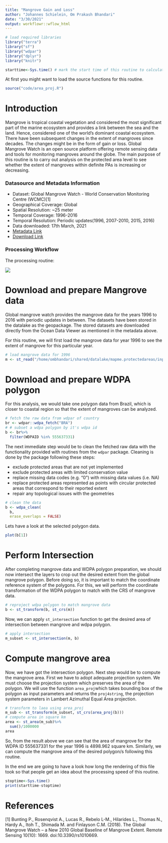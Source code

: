 ```yaml
---
title: "Mangrove Gain and Loss"
author: "Johannes Schielein, Om Prakash Bhandari"
date: "3/30/2021"
output: workflowr::wflow_html
---
```


```r
# load required libraries
library("terra")
library("sf")
library("wdpar")
library("dplyr")
library("knitr")

starttime<-Sys.time() # mark the start time of this routine to calculate processing time at the end
```

At first you might want to load the source functions for this routine. 
```r
source("code/area_proj.R")
```

# Introduction

Mangrove is tropical coastal vegetation and considered the most significant part of the marine ecosystem and provides a link between the sea and the land. Hence, considered one of the world's dominant coastal ecosystem. There have been subsequent changes in the extent of mangroves since decades. The changes might be in the form of gain or loss. Global Mangrove Watch is an open source platform offering remote sensing data and tools for monitoring mangroves around the globe. 
The main purpose of this routine is to carry out analysis on the protected area level to see whether the extent of mangroves within definite PAs is increasing or decreasing. 

### Datasource and Metadata Information

- Dataset: Global Mangrove Watch - World Conservation Monitoring Centre (WCMC)[1]
- Geographical Coverage: Global
- Spatial Resolution: ~25 meter
- Temporal Coverage: 1996-2016
- Temporal Resolution: Periodic updates(1996, 2007-2010, 2015, 2016)
- Data downloaded: 17th March, 2021
- [Metadata Link]("https://data.unep-wcmc.org/pdfs/45/GMW_001_Metadata.pdf?1560444488")
- [Download Link]("https://data.unep-wcmc.org/datasets/45")


### Processing Workflow

The processing routine:

![](assets/workflows/gmw_area_routine.png)


# Download and prepare Mangrove data

Global mangrove watch provides the mangrove data for the years 1996 to 2016 with periodic updates in between. The datasets have been stored in the datalake as the geopackage. The stored datasets are downloaded directly from the Ocean Data Viewer as mentioned in the metadata above. 

For this routine, we will first load the mangrove data for year 1996 to see the extent of mangrove for this particular year.

```r

# load mangrove data for 1996
m <- st_read("/home/ombhandari/shared/datalake/mapme.protectedareas/input/global_mangrove_watch/gmw-v2-1996-valid.gpkg")
```

# Download and prepare WDPA polygon

For this analysis, we would take one polygon data from Brazil, which is closer to coastal region so that the extent of mangroves can be analyzed.



```r

# fetch the raw data from wdpar of country
br <- wdpar::wdpa_fetch("BRA")
# # subset a wdpa polygon by it's wdpa id
b <- br%>%
  filter(WDPAID %in% 555637331)
```


The next immediate step would be to clean the fetched raw data with the functionality provided with routines from the `wdpar` package. Cleaning is done by the package following these steps:

- exclude protected areas that are not yet implemented
- exclude protected areas with limited conservation value
- replace missing data codes (e.g. "0") with missing data values (i.e. NA)
- replace protected areas represented as points with circular protected areas that correspond to their reported extent
- repair any topological issues with the geometries

```r

# clean the data
b <- wdpa_clean(
  b,
  erase_overlaps = FALSE)
```

Lets have a look at the selected polygon data.

```r

plot(b[1])
```


# Perform Intersection

After completing mangrove data and WDPA polygon preparation, we should now intersect the layers to crop out the desired extent from the global mangrove polygon. Before doing so, it is important to match the coordinate reference system of the polygons. For this, we will perform the coordinate transformation of the WDPA polygon to match with the CRS of mangrove data.

```r

# reproject wdpa polygon to match mangrove data
b <- st_transform(b, st_crs(m))
```

Now, we can apply `st_intersection` function to get the desired area of intersection between mangrove and wdpa polygon.

```r

# apply intersection
m_subset <- st_intersection(m, b)
```

# Compute mangrove area

Now, we have got the intersection polygon. Next step would be to compute the mangrove area. First we have to adopt adequate projection system. We must choose the projection system which preserves the area of the polygon. We will use the function `area_proj`which takes bounding box of the polygon as input parameters and returns the `proj4string`, the projection system parameters in Lambert Azimuthal Equal Area projection.

```r

# transform to laea using area_proj
m_sub <- st_transform(m_subset, st_crs(area_proj(b)))
# compute area in square km
area <- st_area(m_sub)%>%
  sum()/1000000
area
```
So, from the result above we can see that the area of mangrove for the WDPA ID 555637331 for the year 1996 is 4898.962 square km. 
Similarly, we can compute the mangrove area of the desired polygon/s following this routine.


In the end we are going to have a look how long the rendering of this file took so that people get an idea about the processing speed of this routine.
```r

stoptime<-Sys.time()
print(starttime-stoptime)
```

# References

[1] Bunting P., Rosenqvist A., Lucas R., Rebelo L-M., Hilarides L., Thomas N., Hardy A., Itoh T., Shimada M. and Finlayson C.M. (2018). The Global Mangrove Watch – a New 2010 Global Baseline of Mangrove Extent. Remote Sensing 10(10): 1669. doi:10.3390/rs1010669.
